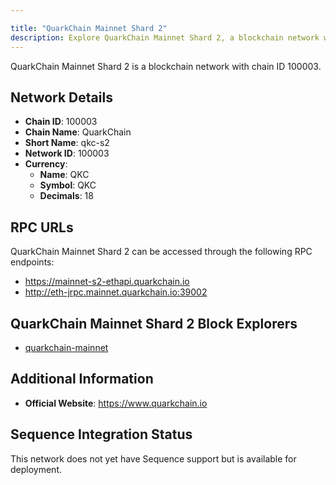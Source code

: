 ```yaml
---

title: "QuarkChain Mainnet Shard 2"
description: Explore QuarkChain Mainnet Shard 2, a blockchain network with chain ID 100003. Learn about its native currency, QKC, and how to interact with the network.
---
```




QuarkChain Mainnet Shard 2 is a blockchain network with chain ID 100003.

## Network Details

- **Chain ID**: 100003
- **Chain Name**: QuarkChain
- **Short Name**: qkc-s2
- **Network ID**: 100003
- **Currency**: 
  - **Name**: QKC
  - **Symbol**: QKC
  - **Decimals**: 18

## RPC URLs

QuarkChain Mainnet Shard 2 can be accessed through the following RPC endpoints:

- https://mainnet-s2-ethapi.quarkchain.io
- http://eth-jrpc.mainnet.quarkchain.io:39002

## QuarkChain Mainnet Shard 2 Block Explorers

- [quarkchain-mainnet](https://mainnet.quarkchain.io/2)

## Additional Information

- **Official Website**: https://www.quarkchain.io

## Sequence Integration Status

This network does not yet have Sequence support but is available for deployment.
